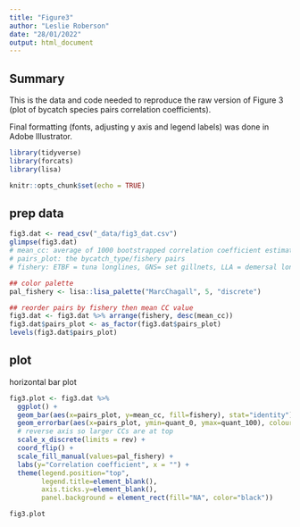 ```yaml
---
title: "Figure3"
author: "Leslie Roberson"
date: "28/01/2022"
output: html_document
---
```



## Summary

This is the data and code needed to reproduce the raw version of Figure 3 (plot of bycatch species pairs correlation coefficients). 

Final formatting (fonts, adjusting y axis and legend labels) was done in Adobe Illustrator.

```r

library(tidyverse)
library(forcats)
library(lisa)

knitr::opts_chunk$set(echo = TRUE)
```

## prep data

```r

fig3.dat <- read_csv("_data/fig3_dat.csv")
glimpse(fig3.dat)
# mean_cc: average of 1000 bootstrapped correlation coefficient estimates
# pairs_plot: the bycatch_type/fishery pairs
# fishery: ETBF = tuna longlines, GNS= set gillnets, LLA = demersal longlines, OTB = otter bottom trawl, NPF = prawn trawl

## color palette
pal_fishery <- lisa::lisa_palette("MarcChagall", 5, "discrete")

## reorder pairs by fishery then mean CC value
fig3.dat <- fig3.dat %>% arrange(fishery, desc(mean_cc))
fig3.dat$pairs_plot <- as_factor(fig3.dat$pairs_plot)
levels(fig3.dat$pairs_plot)

```

## plot
horizontal bar plot

```r

fig3.plot <- fig3.dat %>%
  ggplot() +
  geom_bar(aes(x=pairs_plot, y=mean_cc, fill=fishery), stat="identity") +
  geom_errorbar(aes(x=pairs_plot, ymin=quant_0, ymax=quant_100), colour="black") +
  # reverse axis so larger CCs are at top 
  scale_x_discrete(limits = rev) +
  coord_flip() +
  scale_fill_manual(values=pal_fishery) +
  labs(y="Correlation coefficient", x = "") +
  theme(legend.position="top",
        legend.title=element_blank(),
        axis.ticks.y=element_blank(),
        panel.background = element_rect(fill="NA", color="black"))

fig3.plot

```

